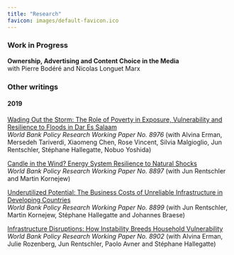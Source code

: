 ```yaml
---
title: "Research"
favicon: images/default-favicon.ico
---
```


### Work in Progress

**Ownership, Advertising and Content Choice in the Media** <br/> with Pierre Bodéré and Nicolas Longuet Marx

### Other writings
#### 2019
[Wading Out the Storm: The Role of Poverty in Exposure, Vulnerability and Resilience to Floods in Dar Es Salaam](https://papers.ssrn.com/sol3/papers.cfm?abstract_id=3436477) <br/> *World Bank Policy Research Working Paper No. 8976* (with Alvina Erman, Mersedeh Tariverdi, Xiaomeng Chen, Rose Vincent, Silvia Malgioglio, Jun Rentschler, Stéphane Hallegatte, Nobuo Yoshida)

[Candle in the Wind? Energy System Resilience to Natural Shocks](https://papers.ssrn.com/sol3/papers.cfm?abstract_id=3430507)<br/> *World Bank Policy Research Working Paper No. 8897* (with Jun Rentschler and Martin Kornejew)

[Underutilized Potential: The Business Costs of Unreliable Infrastructure in Developing Countries](https://papers.ssrn.com/sol3/papers.cfm?abstract_id=3430509) <br/> *World Bank Policy Research Working Paper No. 8899* (with Jun Rentschler, Martin Kornejew, Stéphane Hallegatte and Johannes Braese)

[Infrastructure Disruptions: How Instability Breeds Household Vulnerability](https://papers.ssrn.com/sol3/papers.cfm?abstract_id=3430512) <br/> *World Bank Policy Research Working Paper No. 8902* (with Alvina Erman, Julie Rozenberg, Jun Rentschler, Paolo Avner and Stéphane Hallegatte)

